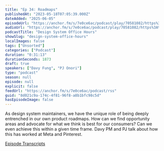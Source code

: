 ```yaml
---
title: "Ep 34: Roadmaps"
publishedAt: "2023-05-18T07:05:39.000Z"
dateAdded: "2025-06-05"
episodeUrl: "https://anchor.fm/s/7e0ce6ac/podcast/play/70581082/https%3A%2F%2Fd3ctxlq1ktw2nl.cloudfront.net%2Fstaging%2F2023-4-17%2F11527d4c-41cb-a019-fde8-ffa19b6d26e2.mp3"
audioUrl: "https://anchor.fm/s/7e0ce6ac/podcast/play/70581082/https%3A%2F%2Fd3ctxlq1ktw2nl.cloudfront.net%2Fstaging%2F2023-4-17%2F11527d4c-41cb-a019-fde8-ffa19b6d26e2.mp3"
podcastTitle: "Design System Office Hours"
showSlug: "design-system-office-hours"
localImages: false
tags: ["Unsorted"]
categories: ["Podcast"]
duration: "0:31:13"
durationSeconds: 1873
draft: true
speakers: ["Davy Fung", "PJ Onori"]
type: "podcast"
season: null
episode: null
explicit: false
feedUrl: "https://anchor.fm/s/7e0ce6ac/podcast/rss"
guid: "8d021c9a-174c-4f81-96f8-a8b1bfc98c5d"
hasEpisodeImage: false
---
```

As design system maintainers, we have the unique role of being deeply entrenched in our own product roadmaps. How can we find opportunity areas and advocate for what we think is best for our consumers? Can we even achieve this within a given time frame. Davy PM and PJ talk about how this has worked at Meta and Pinterest.

[⁠Episode Transcripts⁠](https://docs.google.com/document/d/1eBPOj7pQJBKCsc4uWlMM1XwwfTOLiK7Av_qEbwu2F_M/edit?usp=sharing)
